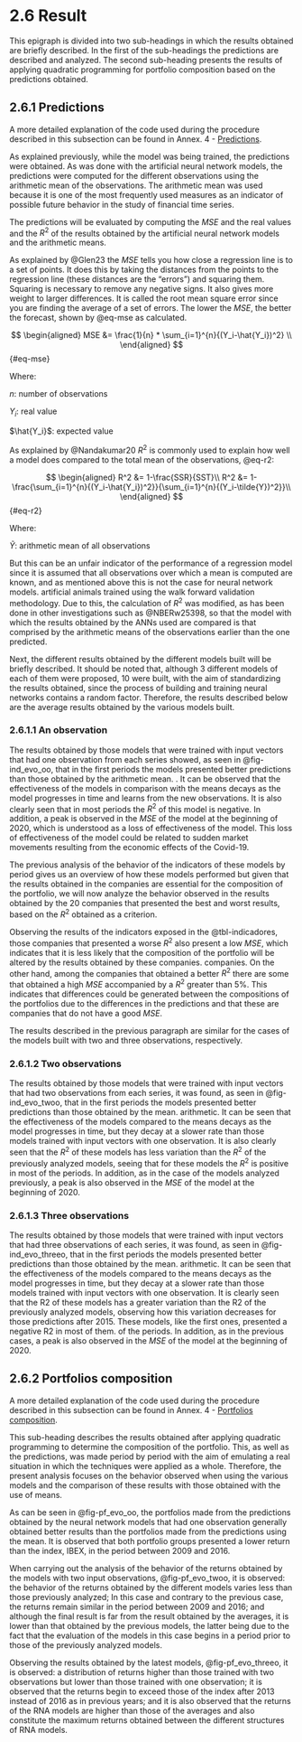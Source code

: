 # 2.6 Result {.unnumbered}

This epigraph is divided into two sub-headings in which the results obtained are briefly described. In the first of the sub-headings the predictions are described and analyzed. The second sub-heading presents the results of applying quadratic programming for portfolio composition based on the predictions obtained.

## 2.6.1 Predictions {#sec-predicciones}

A more detailed explanation of the code used during the procedure described in this subsection can be found in Annex. 4 - [Predictions](Annex4.qmd#sec-A-predicciones).

As explained previously, while the model was being trained, the predictions were obtained. As was done with the artificial neural network models, the predictions were computed for the different observations using the arithmetic mean of the observations. The arithmetic mean was used because it is one of the most frequently used measures as an indicator of possible future behavior in the study of financial time series.

The predictions will be evaluated by computing the $MSE$ and the real values and the $R^2$ of the results obtained by the artificial neural network models and the arithmetic means.

As explained by @Glen23 the $MSE$ tells you how close a regression line is to a set of points. It does this by taking the distances from the points to the regression line (these distances are the "errors") and squaring them. Squaring is necessary to remove any negative signs. It also gives more weight to larger differences. It is called the root mean square error since you are finding the average of a set of errors. The lower the $MSE$, the better the forecast, shown by @eq-mse as calculated.

$$
\begin{aligned}
MSE &= \frac{1}{n} * \sum_{i=1}^{n}{(Y_i-\hat{Y_i})^2} \\
\end{aligned}
$$ {#eq-mse}

Where:

::: margin
$n$: number of observations
:::

::: margin
$Y_i$: real value
:::

::: margin
$\hat{Y_i}$: expected value
:::

As explained by @Nandakumar20 $R^2$ is commonly used to explain how well a model does compared to the total mean of the observations, @eq-r2:

$$
\begin{aligned}
R^2 &= 1-\frac{SSR}{SST}\\
R^2 &= 1-\frac{\sum_{i=1}^{n}{(Y_i-\hat{Y_i})^2}}{\sum_{i=1}^{n}{(Y_i-\tilde{Y})^2}}\\
\end{aligned}
$$ {#eq-r2}

Where:

::: margin
$\tilde{Y}$: arithmetic mean of all observations
:::

But this can be an unfair indicator of the performance of a regression model since it is assumed that all observations over which a mean is computed are known, and as mentioned above this is not the case for neural network models. artificial animals trained using the walk forward validation methodology. Due to this, the calculation of $R^2$ was modified, as has been done in other investigations such as @NBERw25398, so that the model with which the results obtained by the ANNs used are compared is that comprised by the arithmetic means of the observations earlier than the one predicted.

Next, the different results obtained by the different models built will be briefly described. It should be noted that, although 3 different models of each of them were proposed, 10 were built, with the aim of standardizing the results obtained, since the process of building and training neural networks contains a random factor. Therefore, the results described below are the average results obtained by the various models built.

### 2.6.1.1 An observation

The results obtained by those models that were trained with input vectors that had one observation from each series showed, as seen in @fig-ind_evo_oo, that in the first periods the models presented better predictions than those obtained by the arithmetic mean. . It can be observed that the effectiveness of the models in comparison with the means decays as the model progresses in time and learns from the new observations. It is also clearly seen that in most periods the $R^2$ of this model is negative. In addition, a peak is observed in the $MSE$ of the model at the beginning of 2020, which is understood as a loss of effectiveness of the model. This loss of effectiveness of the model could be related to sudden market movements resulting from the economic effects of the Covid-19.

The previous analysis of the behavior of the indicators of these models by period gives us an overview of how these models performed but given that the results obtained in the companies are essential for the composition of the portfolio, we will now analyze the behavior observed in the results obtained by the 20 companies that presented the best and worst results, based on the $R^2$ obtained as a criterion.

Observing the results of the indicators exposed in the @tbl-indicadores, those companies that presented a worse $R^2$ also present a low $MSE$, which indicates that it is less likely that the composition of the portfolio will be altered by the results obtained by these companies. companies. On the other hand, among the companies that obtained a better $R^2$ there are some that obtained a high $MSE$ accompanied by a $R^2$ greater than 5%. This indicates that differences could be generated between the compositions of the portfolios due to the differences in the predictions and that these are companies that do not have a good $MSE$.

The results described in the previous paragraph are similar for the cases of the models built with two and three observations, respectively.

### 2.6.1.2 Two observations

The results obtained by those models that were trained with input vectors that had two observations from each series, it was found, as seen in @fig-ind_evo_twoo, that in the first periods the models presented better predictions than those obtained by the mean. arithmetic. It can be seen that the effectiveness of the models compared to the means decays as the model progresses in time, but they decay at a slower rate than those models trained with input vectors with one observation. It is also clearly seen that the $R^2$ of these models has less variation than the $R^2$ of the previously analyzed models, seeing that for these models the $R^2$ is positive in most of the periods. In addition, as in the case of the models analyzed previously, a peak is also observed in the $MSE$ of the model at the beginning of 2020.

### 2.6.1.3 Three observations

The results obtained by those models that were trained with input vectors that had three observations of each series, it was found, as seen in @fig-ind_evo_threeo, that in the first periods the models presented better predictions than those obtained by the mean. arithmetic. It can be seen that the effectiveness of the models compared to the means decays as the model progresses in time, but they decay at a slower rate than those models trained with input vectors with one observation. It is clearly seen that the R2 of these models has a greater variation than the R2 of the previously analyzed models, observing how this variation decreases for those predictions after 2015. These models, like the first ones, presented a negative R2 in most of them. of the periods. In addition, as in the previous cases, a peak is also observed in the $MSE$ of the model at the beginning of 2020.

## 2.6.2 Portfolios composition {#sec-cc}

A more detailed explanation of the code used during the procedure described in this subsection can be found in Annex. 4 - [Portfolios composition](Annex4.qmd#sec-A-cc).

This sub-heading describes the results obtained after applying quadratic programming to determine the composition of the portfolio. This, as well as the predictions, was made period by period with the aim of emulating a real situation in which the techniques were applied as a whole. Therefore, the present analysis focuses on the behavior observed when using the various models and the comparison of these results with those obtained with the use of means.

As can be seen in @fig-pf_evo_oo, the portfolios made from the predictions obtained by the neural network models that had one observation generally obtained better results than the portfolios made from the predictions using the mean. It is observed that both portfolio groups presented a lower return than the index, IBEX, in the period between 2009 and 2016.

When carrying out the analysis of the behavior of the returns obtained by the models with two input observations, @fig-pf_evo_twoo, it is observed: the behavior of the returns obtained by the different models varies less than those previously analyzed; In this case and contrary to the previous case, the returns remain similar in the period between 2009 and 2016; and although the final result is far from the result obtained by the averages, it is lower than that obtained by the previous models, the latter being due to the fact that the evaluation of the models in this case begins in a period prior to those of the previously analyzed models.

Observing the results obtained by the latest models, @fig-pf_evo_threeo, it is observed: a distribution of returns higher than those trained with two observations but lower than those trained with one observation; it is observed that the returns begin to exceed those of the index after 2013 instead of 2016 as in previous years; and it is also observed that the returns of the RNA models are higher than those of the averages and also constitute the maximum returns obtained between the different structures of RNA models.
